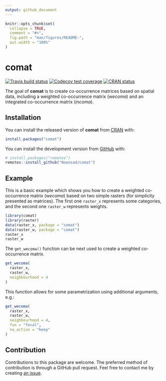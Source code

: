 ```yaml
---
output: github_document
---
```


<!-- README.md is generated from README.Rmd. Please edit that file -->

```r
knitr::opts_chunk$set(
  collapse = TRUE,
  comment = "#>",
  fig.path = "man/figures/README-",
  out.width = "100%"
)
```
# comat

<!-- badges: start -->
[![Travis build status](https://travis-ci.org/Nowosad/comat.svg?branch=master)](https://travis-ci.org/Nowosad/comat)
[![Codecov test coverage](https://codecov.io/gh/Nowosad/comat/branch/master/graph/badge.svg)](https://codecov.io/gh/Nowosad/comat?branch=master)
[![CRAN status](https://www.r-pkg.org/badges/version/comat)](https://CRAN.R-project.org/package=comat)
<!-- badges: end -->

The goal of **comat** is to create co-occurrence matrices based on spatial data, including a weighted co-occurrence matrix (*wecoma*) and an integrated co-occurrence matrix (*incoma*).

## Installation

You can install the released version of **comat** from [CRAN](https://CRAN.R-project.org) with:

``` r
install.packages("comat")
```

You can install the development version from [GitHub](https://github.com/) with:

``` r
# install.packages("remotes")
remotes::install_github("Nowosad/comat")
```
## Example

This is a basic example which shows you how to create a weighted co-occurrence matrix (*wecoma*) based on two simple rasters (for simplicity presented as matrices). 
The first one `raster_x` represents some categories, and the second one `raster_w` represents weights.

```r
library(comat)
library(raster)
data(raster_x, package = "comat")
data(raster_w, package = "comat")
raster_x
raster_w
```

The `get_wecoma()` function can be next used to create a weighted co-occurrence matrix.

```r
get_wecoma(
  raster_x,
  raster_w,
  neighbourhood = 4
)
```

This function allows for some parametrization using additional arguments, e.g.:

```r
get_wecoma(
  raster_x,
  raster_w,
  neighbourhood = 4,
  fun = "focal",
  na_action = "keep"
)
```

## Contribution

Contributions to this package are welcome.
The preferred method of contribution is through a GitHub pull request. 
Feel free to contact me by creating [an issue](https://github.com/Nowosad/comat/issues). 
